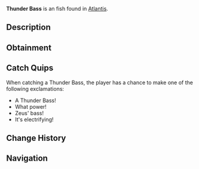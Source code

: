 {{FishInfobox
|image          = Thunder Bass.png
|rarity         = Unusual
|sea            = First Sea
|location       = [[Atlantis]]
|sublocation    = 
|sources        = Fishing Rod
|radar_location = 
|xp             = 250
|weather        = Rain
|time           = Night
|season         = 
|bait           = Fish Head
|base_weight    = 60
|base_value     = 450
|weight_range   = 30
|base_chance    = 45
|base_resil     = 45
}}
'''Thunder Bass''' is an {{Rarity|Unusual}} fish found in [[Atlantis]].

== Description ==
{{Description|A powerful predator whose scales conduct electricity. During storms, they create impressive displays of bio-electricity across the water's surface.|Bestiary Entry}}

== Obtainment ==
{{Description|Most active during thunderstorms in Zeus Pool.|Bestiary Hint}}
{{Fish Availability|
Atlantis/Zeus's Rod Room
|top_rods      = 
Champions Rod\132849.04\92179.3;
Celestial Rod\130922.61\93009.43;
Rapid Rod\129737.08\112199.46;
Ice Warpers Rod\128942.74\91602.9;
Reinforced Rod\127349.84\88363.6;
Fischer's Rod\81055.24\81055.24;
Plastic Rod\80587.29\76685.37;
Adventurer's Rod\80311.61\80311.61;
Ethereal Prism Rod\125772.01\135437.95;
Leviathan's Fang Rod\121697.42\125239.16;
No-Life Rod\121323.8\121323.8;
Seraphic Rod\119439.44\119439.44;
Tempest Rod\115347.88\115347.88;
Fortune Rod\69070.57\81611.46;
Depthseeker Rod\124453.23\93034.3;
Avalanche Rod\123581.9\83277.61;
Verdant Shear Rod\113928.99\101408.16;
Challenger's Rod\109306.84\109306.84;
Rod Of The Forgotten Fang\108888.57\108888.57;
Trident Rod\107071.03\87204.1;
Blazebringer Rod\103301.78\95759.37;
Zeus Rod\102464.2\101391.83;
Free Spirit Rod\100232.24\86729.34;
Volcanic Rod\99811.86\76953.69;
Rod Of The Depths\98699.39\98699.39;
Rod Of The Exalted One\93174.38\95087.4;
Steady Rod\59930.6\48716.34
|recommended   = Ethereal Prism Rod
}}

== Catch Quips ==
When catching a Thunder Bass, the player has a chance to make one of the following exclamations:
* A Thunder Bass!
* What power!
* Zeus' bass!
* It's electrifying!

== Change History ==
{{Change History|{{subst:Current Version}}}}

== Navigation ==
{{Fish Navbox|Atlantis}}